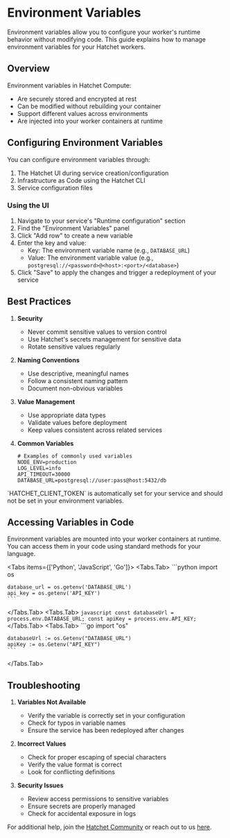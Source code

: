 
# Environment Variables

Environment variables allow you to configure your worker's runtime behavior without modifying code. This guide explains how to manage environment variables for your Hatchet workers.

## Overview

Environment variables in Hatchet Compute:

- Are securely stored and encrypted at rest
- Can be modified without rebuilding your container
- Support different values across environments
- Are injected into your worker containers at runtime

## Configuring Environment Variables

You can configure environment variables through:

1. The Hatchet UI during service creation/configuration
2. Infrastructure as Code using the Hatchet CLI
3. Service configuration files

### Using the UI

1. Navigate to your service's "Runtime configuration" section
2. Find the "Environment Variables" panel
3. Click "Add row" to create a new variable
4. Enter the key and value:
   - Key: The environment variable name (e.g., `DATABASE_URL`)
   - Value: The environment variable value (e.g., `postgresql://<password>@<host>:<port>/<database>`)
5. Click "Save" to apply the changes and trigger a redeployment of your service

## Best Practices

1. **Security**

   - Never commit sensitive values to version control
   - Use Hatchet's secrets management for sensitive data
   - Rotate sensitive values regularly

2. **Naming Conventions**

   - Use descriptive, meaningful names
   - Follow a consistent naming pattern
   - Document non-obvious variables

3. **Value Management**

   - Use appropriate data types
   - Validate values before deployment
   - Keep values consistent across related services

4. **Common Variables**
   ```
   # Examples of commonly used variables
   NODE_ENV=production
   LOG_LEVEL=info
   API_TIMEOUT=30000
   DATABASE_URL=postgresql://user:pass@host:5432/db
   ```

<Callout type="info">
  `HATCHET_CLIENT_TOKEN` is automatically set for your service and should not be
  set in your environment variables.
</Callout>

## Accessing Variables in Code

Environment variables are mounted into your worker containers at runtime. You can access them in your code using standard methods for your language.

<Tabs items={['Python', 'JavaScript', 'Go']}>
  <Tabs.Tab>
    ```python
    import os

    database_url = os.getenv('DATABASE_URL')
    api_key = os.getenv('API_KEY')
    ```

  </Tabs.Tab>
  <Tabs.Tab>
    ```javascript
    const databaseUrl = process.env.DATABASE_URL;
    const apiKey = process.env.API_KEY;
    ```
  </Tabs.Tab>
  <Tabs.Tab>
    ```go
    import "os"

    databaseUrl := os.Getenv("DATABASE_URL")
    apiKey := os.Getenv("API_KEY")
    ```

  </Tabs.Tab>
</Tabs>

## Troubleshooting

1. **Variables Not Available**

   - Verify the variable is correctly set in your configuration
   - Check for typos in variable names
   - Ensure the service has been redeployed after changes

2. **Incorrect Values**

   - Check for proper escaping of special characters
   - Verify the value format is correct
   - Look for conflicting definitions

3. **Security Issues**
   - Review access permissions to sensitive variables
   - Ensure secrets are properly managed
   - Check for accidental exposure in logs

For additional help, join the [Hatchet Community](https://hatchet.run/discord) or reach out to us [here](https://hatchet.run/office-hours).
